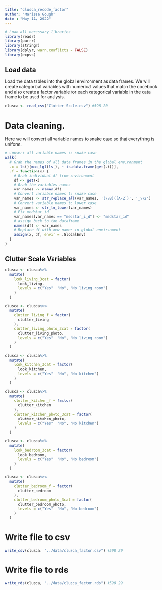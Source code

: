 ```yaml
---
title: "clusca_recode_factor"
author: "Marissa Gough"
date : "May 11, 2022"
---
```



```r
# Load all necessary libraries
library(readr)
library(purrr)
library(stringr)
library(dplyr, warn.conflicts = FALSE)
library(expss)
```


## Load data

Load the data tables into the global environment as data frames. We will create categorical variables with numerical values that match the codebook and also create a factor variable for each categorical variable in the data frame to be used for analysis.

```r
clusca <- read_csv("Clutter Scale.csv") #598 20
```

# Data cleaning.

Here we will convert all variable names to snake case so that everything is uniform.

```r
# Convert all variable names to snake case
walk(
  # Grab the names of all data frames in the global environment
  .x = ls()[map_lgl(ls(), ~ is.data.frame(get(.)))],
  .f = function(x) {
    # Grab individual df from environment
    df <- get(x)
    # Grab the variables names
    var_names <- names(df)
    # Convert variable names to snake case
    var_names <- str_replace_all(var_names, '(\\B)([A-Z])', '_\\2')
    # Convert variable names to lower case
    var_names <- str_to_lower(var_names)
    # Fix medstar_id
    var_names[var_names == "medstar_i_d"] <- "medstar_id"
    # assign back to the dataframe
    names(df) <- var_names
    # Replace df with new names in global environment
    assign(x, df, envir = .GlobalEnv)
  }
)
```


## Clutter Scale Variables

```r
clusca <- clusca%>%
  mutate(
    look_living_3cat = factor(
      look_living,
      levels = c("Yes", "No", "No living room")
    )
  )
```

```r
clusca <- clusca%>%
  mutate(
    clutter_living_f = factor(
      clutter_living
    ),
    clutter_living_photo_3cat = factor(
      clutter_living_photo,
      levels = c("Yes", "No", "No living room")
    )
  )
```

```r
clusca <- clusca%>%
  mutate(
    look_kitchen_3cat = factor(
      look_kitchen,
      levels = c("Yes", "No", "No kitchen")
    )
  )
```

```r
clusca <- clusca%>%
  mutate(
    clutter_kitchen_f = factor(
      clutter_kitchen
    ),
    clutter_kitchen_photo_3cat = factor(
      clutter_kitchen_photo,
      levels = c("Yes", "No", "No kitchen")
    )
  )
```

```r
clusca <- clusca%>%
  mutate(
    look_bedroom_3cat = factor(
      look_bedroom,
      levels = c("Yes", "No", "No bedroom")
    )
  )
```

```r
clusca <- clusca%>%
  mutate(
    clutter_bedroom_f = factor(
      clutter_bedroom
    ),
    clutter_bedroom_photo_3cat = factor(
      clutter_bedroom_photo,
      levels = c("Yes", "No", "No bedroom")
    )
  )
```

# Write file to csv

```r
write_csv(clusca, "../data/clusca_factor.csv") #598 29
```

# Write file to rds

```r
write_rds(clusca, "../data/clusca_factor.rds") #598 29
```

